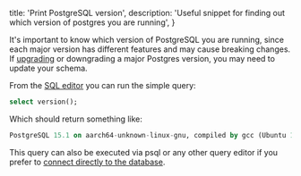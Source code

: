 
  title: 'Print PostgreSQL version',
  description: 'Useful snippet for finding out which version of postgres you are running',
}

It's important to know which version of PostgreSQL you are running, since each major version has different features and may cause breaking changes. If [upgrading](https://www.postgresql.org/docs/current/pgupgrade.html) or downgrading a major Postgres version, you may need to update your schema.

From the [SQL editor](https://app.supabase.com/project/_/sql) you can run the simple query:

```sql
select version();
```

Which should return something like:

```sql
PostgreSQL 15.1 on aarch64-unknown-linux-gnu, compiled by gcc (Ubuntu 10.3.0-1ubuntu1~20.04) 10.3.0, 64-bit
```

This query can also be executed via psql or any other query editor if you prefer to [connect directly to the database](/docs/guides/database/connecting-to-postgres#direct-connections).


